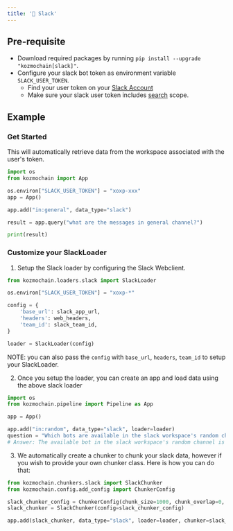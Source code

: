 ```yaml
---
title: '🤖 Slack'
---
```


## Pre-requisite
- Download required packages by running `pip install --upgrade "kozmochain[slack]"`.
- Configure your slack bot token as environment variable `SLACK_USER_TOKEN`.
    - Find your user token on your [Slack Account](https://api.slack.com/authentication/token-types)
    - Make sure your slack user token includes [search](https://api.slack.com/scopes/search:read) scope.

## Example

### Get Started

This will automatically retrieve data from the workspace associated with the user's token.

```python
import os
from kozmochain import App

os.environ["SLACK_USER_TOKEN"] = "xoxp-xxx"
app = App()

app.add("in:general", data_type="slack")

result = app.query("what are the messages in general channel?")

print(result)
```


### Customize your SlackLoader
1. Setup the Slack loader by configuring the Slack Webclient.
```Python
from kozmochain.loaders.slack import SlackLoader

os.environ["SLACK_USER_TOKEN"] = "xoxp-*"

config = {
    'base_url': slack_app_url,
    'headers': web_headers,
    'team_id': slack_team_id,
}

loader = SlackLoader(config)
```

NOTE: you can also pass the `config` with `base_url`, `headers`, `team_id` to setup your SlackLoader.

2. Once you setup the loader, you can create an app and load data using the above slack loader
```Python
import os
from kozmochain.pipeline import Pipeline as App

app = App()

app.add("in:random", data_type="slack", loader=loader)
question = "Which bots are available in the slack workspace's random channel?"
# Answer: The available bot in the slack workspace's random channel is the Kozmochain bot.
```

3. We automatically create a chunker to chunk your slack data, however if you wish to provide your own chunker class. Here is how you can do that:
```Python
from kozmochain.chunkers.slack import SlackChunker
from kozmochain.config.add_config import ChunkerConfig

slack_chunker_config = ChunkerConfig(chunk_size=1000, chunk_overlap=0, length_function=len)
slack_chunker = SlackChunker(config=slack_chunker_config)

app.add(slack_chunker, data_type="slack", loader=loader, chunker=slack_chunker)
```